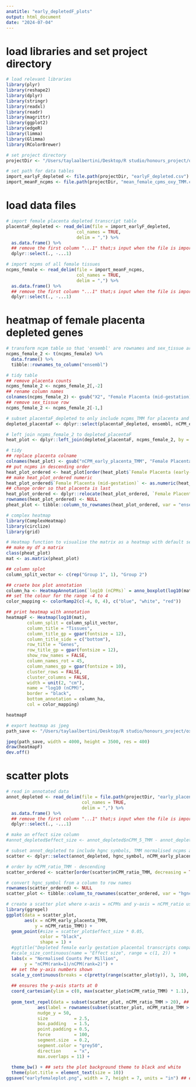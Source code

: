 ```yaml
---
anatitle: "early_depletedF_plots"
output: html_document
date: "2024-07-04"
---
```


# load libraries and set project directory 
```r
# load relevant libraries 
library(plyr)
library(reshape2)
library(dplyr)
library(stringr)
library(readxl)
library(readr)
library(magrittr)
library(ggplot2)
library(edgeR)
library(limma)
library(Glimma)
library(RColorBrewer)

# set project directory
projectDir <- "/Users/taylaalbertini/Desktop/R studio/honours_project/oxygen_threshold/rawData"

# set path for data tables 
import_earlyF_depleted <- file.path(projectDir, "earlyF_depleted.csv")
import_meanF_ncpms <- file.path(projectDir, "mean_female_cpms_oxy_TMM.csv")
```

# load data files
```r
# import female placenta depleted transcript table
placentaF_depleted <- read_delim(file = import_earlyF_depleted,
                           col_names = TRUE,
                           delim = ",") %>%
  as.data.frame() %>%
  ## remove the first column "...1" that;s input when the file is imported
  dplyr::select(., -...1)

# import ncpms of all female tissues
ncpms_female <- read_delim(file = import_meanF_ncpms,
                           col_names = TRUE,
                           delim = ",") %>%
  as.data.frame() %>%
  ## remove the first column "...1" that;s input when the file is imported
  dplyr::select(., -...1)
```

# heatmap of female placenta depleted genes
```r
# transform ncpm table so that 'ensembl' are rownames and sex_tissue are columns with ncpms
ncpms_female_2 <- t(ncpms_female) %>%
  data.frame() %>%
  tibble::rownames_to_column("ensembl")

# tidy table
## remove placenta counts
ncpms_female_2 <- ncpms_female_2[,-2]
## rename column names
colnames(ncpms_female_2) <- gsub("X2", "Female Placenta (mid-gestation)", colnames(ncpms_female_2))
## remove sex_tissue row
ncpms_female_2 <- ncpms_female_2[-1,]

# subset placentaF_depleted to only include ncpms_TMM for placenta and corresponding ensembl IDs
depleted_placentaF <- dplyr::select(placentaF_depleted, ensembl, nCPM_early_placenta_TMM)

# left join ncpms_female_2 to depleted_placentaF
heat_plot <- dplyr::left_join(depleted_placentaF, ncpms_female_2, by = join_by(ensembl))

# tidy 
## replace placenta colname 
colnames(heat_plot) <- gsub("nCPM_early_placenta_TMM", "Female Placenta (early-gestation)", colnames(heat_plot))
## put ncpms in descending order
heat_plot_ordered <- heat_plot[order(heat_plot$`Female Placenta (early-gestation)`, decreasing = TRUE),]
## make heat_plot_ordered numeric
heat_plot_ordered$`Female Placenta (mid-gestation)` <- as.numeric(heat_plot_ordered$`Female Placenta (mid-gestation)`)
## change order so that placenta is last
heat_plot_ordered <- dplyr::relocate(heat_plot_ordered, `Female Placenta (early-gestation)`, .after = `Female Placenta (mid-gestation)`)
rownames(heat_plot_ordered) <- NULL
pheat_plot <- tibble::column_to_rownames(heat_plot_ordered, var = "ensembl")

# complex heatmap
library(ComplexHeatmap)
library(circlize)
library(grid)

# Heatmap function to visualise the matrix as a heatmap with default settings
## make my df a matrix
class(pheat_plot)
mat <- as.matrix(pheat_plot)

## column splot
column_split_vector <- c(rep("Group 1", 1), "Group 2")

## craete box plot annotation
column_ha <- HeatmapAnnotation(`log10 (nCPMs)` = anno_boxplot(log10(mat), which = c("column"), height = unit(4, "cm")))
## set the colour for the range -4 to 4
color_mapping <- colorRamp2(c(-4, 0, 4), c("blue", "white", "red"))

## print heatmap with annotation
heatmapF <- Heatmap(log10(mat), 
        column_split = column_split_vector,
        column_title = "Tissues", 
        column_title_gp = gpar(fontsize = 12),
        column_title_side = c("bottom"),
        row_title = "Genes", 
        row_title_gp = gpar(fontsize = 12),
        show_row_names = FALSE,
        column_names_rot = 45,
        column_names_gp = gpar(fontsize = 10),
        cluster_rows = FALSE,
        cluster_columns = FALSE,
        width = unit(2, "cm"),
        name = "log10 (nCPM)",
        border = "black",
        bottom_annotation = column_ha,
        col = color_mapping)

heatmapF

# export heatmap as jpeg 
path_save <- "/Users/taylaalbertini/Desktop/R studio/honours_project/oxygen_threshold/analysis/heatmaps/earlyF_depleted_heatmap.jpeg"

jpeg(path_save, width = 4000, height = 3500, res = 400)
draw(heatmapF)
dev.off()
```

# scatter plots
```r
# read in annotated data
annot_depleted <- read_delim(file = file.path(projectDir, "early_placentaF_depleted_annotated.csv"),
                             col_names = TRUE,
                             delim = ",") %>%
  as.data.frame() %>%
  ## remove the first column "...1" that;s input when the file is imported
  dplyr::select(., -...1)

# make an effect size column
#annot_depleted$effect_size <- annot_depleted$nCPM_5_TMM - annot_depleted$nCPM_placenta_TMM

# subset annot_depleted to include hgnc symbols, TMM normalised ncpms and nCPM_ratio_TMM
scatter <- dplyr::select(annot_depleted, hgnc_symbol, nCPM_early_placenta_TMM, nCPM_ratio_TMM)

# order by nCPM_ratio_TMM - descending 
scatter_ordered <- scatter[order(scatter$nCPM_ratio_TMM, decreasing = TRUE),]

# convert hgnc_symbol from a column to row names 
rownames(scatter_ordered) <- NULL
scatter_plot <- tibble::column_to_rownames(scatter_ordered, var = "hgnc_symbol")

# create a scatter plot where x-axis = nCPMs and y-axis = nCPM_ratio using ggplot2
library(ggrepel)
ggplot(data = scatter_plot,
       aes(x = nCPM_early_placenta_TMM,
           y = nCPM_ratio_TMM)) +
  geom_point(#size = scatter_plot$effect_size * 0.05,
             color = "black",
             shape = 1) +
  #ggtitle("Depleted female early gestation placental transcripts compared with mid-gestation") +
  #scale_size_continuous(name = "Effect size", range = c(1, 2)) +
  labs(x = "Normalised Counts Per Million", 
       y = "nCPM(rank=1)/nCPM(rank=2)") +
  ## set the y-axis numbers shown
  scale_y_continuous(breaks = c(pretty(range(scatter_plot$y)), 3, 100, 200, 300, 400, 500)) +
  
  ## ensures the y-axis starts at 0
  coord_cartesian(ylim = c(0, max(scatter_plot$nCPM_ratio_TMM) * 1.1), expand = FALSE) +
  
  geom_text_repel(data = subset(scatter_plot, nCPM_ratio_TMM > 20), ## annotates/labels the ten-greatest nCPM ratio genes 
            aes(label = rownames(subset(scatter_plot, nCPM_ratio_TMM > 20))),
            nudge_y = 50,
            size          = 2.5,
            box.padding   = 1.5,
            point.padding = 0.5,
            force         = 100,
            segment.size  = 0.2,
            segment.color = "grey50",
            direction     = "x",
            max.overlaps = 11) +
  
  theme_bw() + ## sets the plot background theme to black and white
  theme(plot.title = element_text(size = 10)) 
ggsave("earlyfemaleplot.png", width = 7, height = 7, units = "in") ## exported the last graph printed
```

